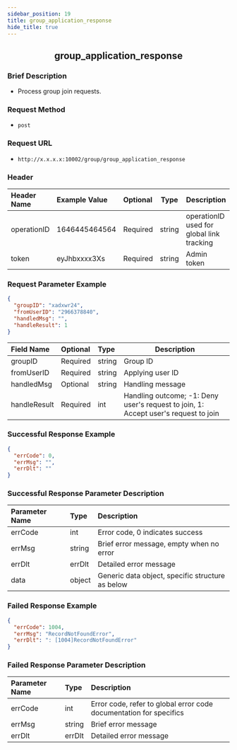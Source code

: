 ```yaml
---
sidebar_position: 19
title: group_application_response
hide_title: true
---
```


<center>

## group_application_response

</center>

### Brief Description
- Process group join requests.
### Request Method
- `post` 
### Request URL
- `http://x.x.x.x:10002/group/group_application_response` 


### Header
| Header Name | Example Value | Optional | Type | Description |
|:----    |:-------    |:--- |---|------      |
|operationID|1646445464564|Required|string|operationID used for global link tracking|
|token|eyJhbxxxx3Xs|Required|string|Admin token|


### Request Parameter Example

```json
{
  "groupID": "xadxwr24",
  "fromUserID": "2966378840",
  "handledMsg": "",
  "handleResult": 1
}
```
| Field Name | Optional | Type | Description |
|:----    |:-------    |:--- |---|
|groupID|Required|string|Group ID|
|fromUserID|Required|string|Applying user ID|
|handledMsg|Optional|string|Handling message|
|handleResult|Required|int|Handling outcome; -1: Deny user's request to join, 1: Accept user's request to join|
### Successful Response Example

```json
{
  "errCode": 0,
  "errMsg": "",
  "errDlt": ""
}
```
### Successful Response Parameter Description

| Parameter Name | Type | Description |
|:----    |:-------    |:--- |
|errCode|int|Error code, 0 indicates success|
|errMsg|string|Brief error message, empty when no error|
|errDlt|errDlt|Detailed error message|
|data|object|Generic data object, specific structure as below|
### Failed Response Example

```json
{
  "errCode": 1004,
  "errMsg": "RecordNotFoundError",
  "errDlt": ": [1004]RecordNotFoundError"
}
```
### Failed Response Parameter Description

| Parameter Name | Type | Description |
|:----    |:-------    |:--- |
|errCode|int|Error code, refer to global error code documentation for specifics|
|errMsg|string|Brief error message|
|errDlt|errDlt|Detailed error message|